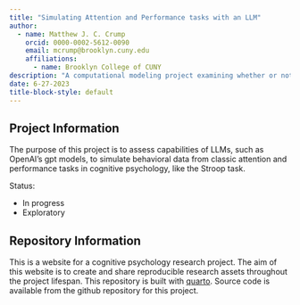 ```yaml
---
title: "Simulating Attention and Performance tasks with an LLM"
author:
  - name: Matthew J. C. Crump
    orcid: 0000-0002-5612-0090
    email: mcrump@brooklyn.cuny.edu
    affiliations:
      - name: Brooklyn College of CUNY
description: "A computational modeling project examining whether or not a GPT model can simulate human performance in classic attention and performance tasks."
date: 6-27-2023
title-block-style: default
---
```


## Project Information

The purpose of this project is to assess capabilities of LLMs, such as OpenAI's gpt models, to simulate behavioral data from classic attention and performance tasks in cognitive psychology, like the Stroop task.

Status:

-   In progress
-   Exploratory

## Repository Information

This is a website for a cognitive psychology research project. The aim of this website is to create and share reproducible research assets throughout the project lifespan. This repository is built with [quarto](https://quarto.org). Source code is available from the github repository for this project.
